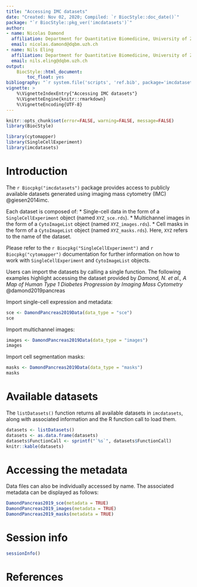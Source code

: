 ```yaml
---
title: "Accessing IMC datasets"
date: "Created: Nov 02, 2020; Compiled: `r BiocStyle::doc_date()`"
package: "`r BiocStyle::pkg_ver('imcdatasets')`"
author:
- name: Nicolas Damond
  affiliation: Department for Quantitative Biomedicine, University of Zurich
  email: nicolas.damond@dqbm.uzh.ch
- name: Nils Eling
  affiliation: Department for Quantitative Biomedicine, University of Zurich
  email: nils.eling@dqbm.uzh.ch
output:
    BiocStyle::html_document:
        toc_float: yes
bibliography: "`r system.file('scripts', 'ref.bib', package='imcdatasets')`"
vignette: >
    %\VignetteIndexEntry{"Accessing IMC datasets"}
    %\VignetteEngine{knitr::rmarkdown}
    %\VignetteEncoding{UTF-8}
---
```


```r
knitr::opts_chunk$set(error=FALSE, warning=FALSE, message=FALSE)
library(BiocStyle)
```

```r
library(cytomapper)
library(SingleCellExperiment)
library(imcdatasets)
```

# Introduction

The `r Biocpkg("imcdatasets")` package provides access to publicly available
datasets generated using imaging mass cytometry (IMC) @giesen2014imc.

Each dataset is composed of:
* Single-cell data in the form of a `SingleCellExperiment` object (named 
`XYZ_sce.rds`).
* Multichannel images in the form of a `CytoImageList` object (named 
`XYZ_images.rds`).
* Cell masks in the form of a `CytoImageList` object (named `XYZ_masks.rds`).
Here, `XYZ` refers to the name of the dataset.

Please refer to the `r Biocpkg("SingleCellExperiment")` and `r
Biocpkg("cytomapper")` documentation for further information on how to work with
`SingleCellExperiment` and `CytoImageList` objects.

Users can import the datasets by calling a single function. The following
examples highlight accessing the dataset provided by _Damond, N. et al., A Map
of Human Type 1 Diabetes Progression by Imaging Mass Cytometry_
@damond2019pancreas

Import single-cell expression and metadata:

```r
sce <- DamondPancreas2019Data(data_type = "sce")
sce
```

Import multichannel images:

```r
images <- DamondPancreas2019Data(data_type = "images")
images
```

Import cell segmentation masks:

```r
masks <- DamondPancreas2019Data(data_type = "masks")
masks
```

# Available datasets

The `listDatasets()` function returns all available datasets in 
`imcdatasets`, along with associated information and the R function
call to load them.

```r
datasets <- listDatasets()
datasets <- as.data.frame(datasets)
datasets$FunctionCall <- sprintf("`%s`", datasets$FunctionCall)
knitr::kable(datasets)
```

# Accessing the metadata

Data files can also be individually accessed by name. The associated metadata can be displayed as follows:

```r
DamondPancreas2019_sce(metadata = TRUE)
DamondPancreas2019_images(metadata = TRUE)
DamondPancreas2019_masks(metadata = TRUE)
```

# Session info {.unnumbered}

```r
sessionInfo()
```

# References